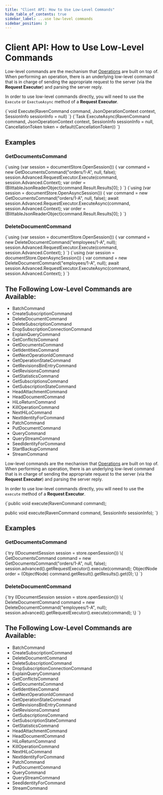 ---
title: "Client API: How to Use Low-Level Commands"
hide_table_of_contents: true
sidebar_label: ...use low-level commands
sidebar_position: 3
---




# Client API: How to Use Low-Level Commands
<LanguageSwitcher supportedLanguages={supportedLanguages} />
<LanguageContent language="csharp">


Low-level commands are the mechanism that [Operations](../../client-api/operations/what-are-operations.mdx) are built on top of.  
When performing an operation, there is an underlying low-level command that is in charge of sending the appropriate request to the server 
(via the **Request Executor**) and parsing the server reply.

In order to use low-level commands directly, you will need to use the `Execute` or `ExectueAsync` method of a **Request Executor**.

<Tabs groupId='languageSyntax'>
<TabItem value="Execute" label="Execute">
<CodeBlock language="csharp">
{`void Execute<TResult>(RavenCommand<TResult> command, JsonOperationContext context, SessionInfo sessionInfo = null)
`}
</CodeBlock>
</TabItem>
<TabItem value="ExecuteAsync" label="ExecuteAsync">
<CodeBlock language="csharp">
{`Task ExecuteAsync<TResult>(RavenCommand<TResult> command, JsonOperationContext context, SessionInfo sessionInfo = null, CancellationToken token = default(CancellationToken))
`}
</CodeBlock>
</TabItem>
</Tabs>

## Examples

### GetDocumentsCommand

<Tabs groupId='languageSyntax'>
<TabItem value="Sync" label="Sync">
<CodeBlock language="csharp">
{`using (var session = documentStore.OpenSession())
{
    var command = new GetDocumentsCommand("orders/1-A", null, false);
    session.Advanced.RequestExecutor.Execute(command, session.Advanced.Context);
    var order = (BlittableJsonReaderObject)command.Result.Results[0];
}
`}
</CodeBlock>
</TabItem>
<TabItem value="Async" label="Async">
<CodeBlock language="csharp">
{`using (var session = documentStore.OpenAsyncSession())
{
    var command = new GetDocumentsCommand("orders/1-A", null, false);
    await session.Advanced.RequestExecutor.ExecuteAsync(command, session.Advanced.Context);
    var order = (BlittableJsonReaderObject)command.Result.Results[0];
}
`}
</CodeBlock>
</TabItem>
</Tabs>

### DeleteDocumentCommand

<Tabs groupId='languageSyntax'>
<TabItem value="Sync" label="Sync">
<CodeBlock language="csharp">
{`using (var session = documentStore.OpenSession())
{
    var command = new DeleteDocumentCommand("employees/1-A", null);
    session.Advanced.RequestExecutor.Execute(command, session.Advanced.Context);
}
`}
</CodeBlock>
</TabItem>
<TabItem value="Async" label="Async">
<CodeBlock language="csharp">
{`using (var session = documentStore.OpenAsyncSession())
{
    var command = new DeleteDocumentCommand("employees/1-A", null);
    await session.Advanced.RequestExecutor.ExecuteAsync(command, session.Advanced.Context);
}
`}
</CodeBlock>
</TabItem>
</Tabs>

## The Following Low-Level Commands are Available:

* BatchCommand  
* CreateSubscriptionCommand  
* DeleteDocumentCommand   
* DeleteSubscriptionCommand  
* DropSubscriptionConnectionCommand  
* ExplainQueryCommand  
* GetConflictsCommand  
* GetDocumentsCommand  
* GetIdentitiesCommand
* GetNextOperationIdCommand  
* GetOperationStateCommand  
* GetRevisionsBinEntryCommand  
* GetRevisionsCommand  
* GetStatisticsCommand  
* GetSubscriptionsCommand  
* GetSubscriptionStateCommand  
* HeadAttachmentCommand
* HeadDocumentCommand  
* HiLoReturnCommand  
* KillOperationCommand  
* NextHiLoCommand   
* NextIdentityForCommand 
* PatchCommand
* PutDocumentCommand   
* QueryCommand   
* QueryStreamCommand   
* SeedIdentityForCommand   
* StartBackupCommand   
* StreamCommand   


</LanguageContent>
<LanguageContent language="java">


Low-level commands are the mechanism that [Operations](../../client-api/operations/what-are-operations.mdx) are built on top of.  
When performing an operation, there is an underlying low-level command that is in charge of sending the appropriate request to the server 
(via the **Request Executor**) and parsing the server reply.

In order to use low-level commands directly, you will need to use the `execute` method of a **Request Executor**.

<TabItem value="Execute" label="Execute">
<CodeBlock language="java">
{`public <TResult> void execute(RavenCommand<TResult> command);

public <TResult> void execute(RavenCommand<TResult> command, SessionInfo sessionInfo);
`}
</CodeBlock>
</TabItem>

## Examples

### GetDocumentsCommand

<TabItem value="commands_1" label="commands_1">
<CodeBlock language="java">
{`try (IDocumentSession session = store.openSession()) \{
    GetDocumentsCommand command = new GetDocumentsCommand("orders/1-A", null, false);
    session.advanced().getRequestExecutor().execute(command);
    ObjectNode order = (ObjectNode) command.getResult().getResults().get(0);
\}
`}
</CodeBlock>
</TabItem>

### DeleteDocumentCommand

<TabItem value="commands_2" label="commands_2">
<CodeBlock language="java">
{`try (IDocumentSession session = store.openSession()) \{
    DeleteDocumentCommand command = new DeleteDocumentCommand("employees/1-A", null);
    session.advanced().getRequestExecutor().execute(command);
\}
`}
</CodeBlock>
</TabItem>

## The Following Low-Level Commands are Available:

* BatchCommand  
* CreateSubscriptionCommand  
* DeleteDocumentCommand   
* DeleteSubscriptionCommand  
* DropSubscriptionConnectionCommand 
* ExplainQueryCommand  
* GetConflictsCommand  
* GetDocumentsCommand  
* GetIdentitiesCommand
* GetNextOperationIdCommand  
* GetOperationStateCommand  
* GetRevisionsBinEntryCommand  
* GetRevisionsCommand  
* GetSubscriptionsCommand  
* GetSubscriptionStateCommand  
* GetStatisticsCommand  
* HeadAttachmentCommand
* HeadDocumentCommand  
* HiLoReturnCommand  
* KillOperationCommand  
* NextHiLoCommand   
* NextIdentityForCommand 
* PatchCommand
* PutDocumentCommand   
* QueryCommand   
* QueryStreamCommand   
* SeedIdentityForCommand   
* StreamCommand   


</LanguageContent>

<!---
### Commands
- [How to Send Multiple Commands Using a Batch](../../client-api/commands/batches/how-to-send-multiple-commands-using-a-batch)


-->